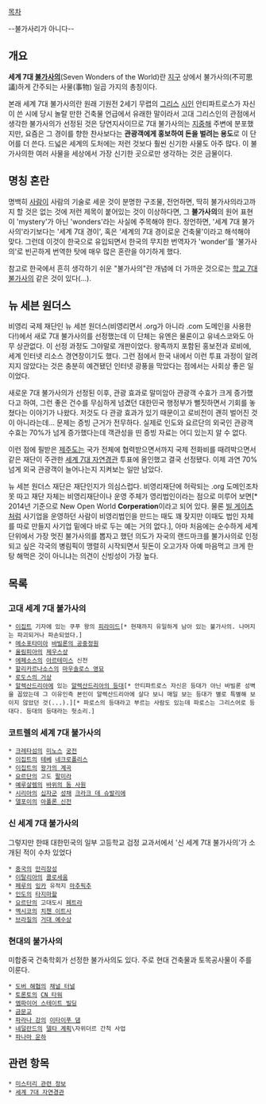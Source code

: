 [[목차]]

--불가사리가 아니다--

== 개요 ==
'''세계 7대 [[불가사의]]'''(Seven Wonders of the World)란 [[지구]] 상에서 불가사의(不可思議)하게 간주되는 사물(事物) 일곱 가지의 총칭이다.

본래 세계 7대 불가사의란 원래 기원전 2세기 무렵의 [[그리스]] [[시인]] 안티파트로스가 자신이 쓴 시에 당시 놀랄 만한 건축물 언급에서 유래한 말이라서 고대 그리스인의 관점에서 생각한 불가사의가 선정된 것은 당연지사이므로 7대 불가사의는 [[지중해]] 주변에 분포했지만, 요즘은 그 경이를 향한 찬사보다는 '''관광객에게 홍보하여 돈을 벌려는 용도'''로 이 단어를 더 쓴다. 드넓은 세계의 도처에는 저런 것보다 훨씬 신기한 사물도 아주 많다. 이 불가사의한 여러 사물을 세상에서 가장 신기한 곳으로만 생각하는 것은 금물이다.

== 명칭 혼란 ==
명백히 [[사람]]이 사람의 기술로 세운 것이 분명한 구조물, 전언하면, 딱히 불가사의라고까지 할 것은 없는 것에 저런 제목이 붙어있는 것이 이상하다면, 그 '''불가사의'''의 원어 표현이 'mystery'가 아닌 'wonders'라는 사실에 주목해야 한다. 정언하면, '세계 7대 불가사의'라기보다는 '세계 7대 경이', 혹은 '세계의 7대 경이로운 건축물'이라고 해석해야 맞다. 그런데 이것이 한국으로 유입되면서 한국의 무지한 번역자가 'wonder'를 '불가사의'로 빈곤하게 번역한 탓에 매우 많은 혼란을 야기하게 했다.

참고로 한국에서 흔히 생각하기 쉬운 "불가사의"란 개념에 더 가까운 것으로는 [[학교에 관련된 괴담|학교 7대 불가사의]] 같은 것이 있다(...).

== 뉴 세븐 원더스 ==
비영리 국제 재단인 뉴 세븐 원더스(비영리면서 .org가 아니라 .com 도메인을 사용한다!)에서 새로 7대 불가사의를 선정했는데 이 단체는 유엔은 물론이고 유네스코와도 아무 상관없다. 이 선정 과정도 그야말로 개판이었다. 왕족까지 포함된 홍보전과 로비에, 세계 인터넷 리소스 경연장이기도 했다. 그런 점에서 한국 내에서 이런 투표 과정이 알려지지 않았다는 것은 충분히 예견됐던 인터넷 광풍을 막았다는 점에서는 사회상 좋은 일이었다.

새로운 7대 불가사의가 선정된 이후, 관광 효과로 말미암아 관광객 수효가 크게 증가했다고 하여, 그런 좋은 건수를 무심하게 넘겼던 대한민국 행정부가 뻘짓하면서 기회를 놓쳤다는 이야기가 나왔다. 저것도 다 관광 효과가 있기 때문이고 로비전이 괜히 벌어진 것이 아니라는데...
문제는 증빙 근거가 전무하다. 실제로 인도와 요르단의 외국인 관광객 수효는 70%가 넘게 증가했다는데 객관성을 띤 증빙 자료는 어디 있는지 알 수 없다.

이런 점에 필받은 [[제주도]]는 국가 전체에 협력받으면서까지 국제 전화비를 때려박으면서 같은 재단이 주관한 [[세계 7대 자연경관]] 투표에 올인했고 결국 선정됐다. 이제 과연 70% 넘게 외국 관광객이 늘어나는지 지켜보는 일만 남았다.

뉴 세븐 원더스 재단은 재단인지가 의심스럽다. 비영리재단에 허락되는 .org 도메인조차 못 따고 재단 자체는 비영리재단이나 운영 주체가 영리법인이라는 점으로 미루어 보면[* 2014년 기준으로 New Open World '''Corperation'''이라고 되어 있다. 물론 [[빌 게이츠]]처럼 사기업을 운영하던 사람이 비영리법인을 만드는 때도 꽤 잦지만 이때도 법인 자체를 따로 만들지 사기업 밑에다 바로 두는 예는 거의 없다.], 아마 처음에는 순수하게 세계 단위에서 가장 멋진 불가사의를 뽑자고 했던 의도가 자국의 랜드마크를 불가사의로 인정되고 싶은 각국의 병림픽이 맹렬히 시작되면서 뒷돈이 오고가자 아예 마음먹고 크게 한탕 해먹은 것이 아니냐는 의견이 신빙성이 가장 높다.

== 목록 ==
=== 고대 세계 7대 불가사의 ===
 * [[이집트]] 기자에 있는 쿠푸 왕의 [[피라미드]][* 현재까지 유일하게 남아 있는 불가사의. 나머지는 파괴되거나 파손되었다.]
 * [[메소포타미아]] [[바빌론의 공중정원]]
 * [[올림피아]]의 [[제우스]]상
 * [[에페소스]]의 [[아르테미스]] 신전
 * [[할리카르나소스]]의 [[마우솔로스 영묘]]
 * [[로도스의 거상]]
 * [[알렉산드리아]]에 있는 [[알렉산드리아의 등대]][* 안티파트로스 자신은 등대가 아닌 바빌론 성벽을 꼽았는데 그 이유인즉 본인이 알렉산드리아에 살다 보니 매일 보는 등대가 별로 특별해 보이지 않았던 것(...).][* 파로스의 등대라고 부르는 사람도 있는데 파로스는 그리스어로 등대다. 등대의 등대라는 헛소리.]

=== 코트렐의 세계 7대 불가사의 ===
 * [[크레타섬]]의 [[미노스]] [[궁전]]
 * [[이집트]]의 [[테베]] [[네크로폴리스]]
 * [[이집트]]의 [[왕가의 계곡]]
 * [[요르단]]의 고도 [[팔미라]]
 * [[예루살렘]]의 [[바위의 돔 사원]]
 * [[시리아]]의 [[십자군]] [[성채]] [[크라크 데 슈발리에]]
 * [[델포이]]의 [[아폴론 신전]]

=== 신 세계 7대 불가사의 ===

그렇지만 한때 대한민국의 일부 고등학교 검정 교과서에서 '신 세계 7대 불가사의'가 소개된 적이 수차 있었다

 * [[중국]]의 [[만리장성]]
 * [[이탈리아]]의 [[콜로세움]]
 * [[페루]]의 [[잉카]] 유적지 [[마추픽추]]
 * [[인도]]의 [[타지마할]]
 * [[요르단]]의 고대도시 [[페트라]]
 * [[멕시코]]의 [[치첸 이트사]]
 * [[브라질]]의 [[거대 예수상]]
=== 현대의 불가사의 ===
미합중국 건축학회가 선정한 불가사의도 있다. 주로 현대 건축물과 토목공사물이 주를 이룬다.
 * [[도버 해협]]의 [[채널 터널]]
 * [[토론토]]의 [[CN 타워]]
 * [[엠파이어 스테이트 빌딩]]
 * [[금문교]]
 * [[파라나 강]]의 [[이타이푸 댐]]
 * [[네덜란드]]의 [[델타 계획]]\자위더르 간척 사업	
 * [[파나마 운하]]

== 관련 항목 ==
 * [[미스터리 관련 정보]]
 * [[세계 7대 자연경관]]
